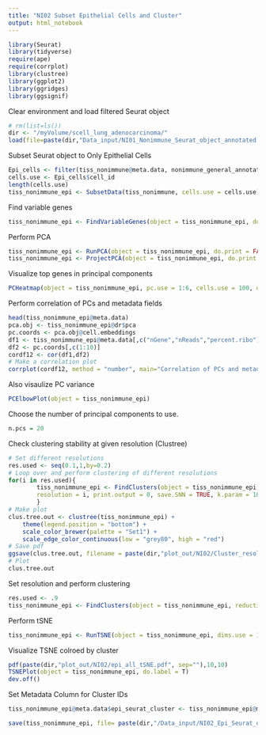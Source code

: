 ```yaml
---
title: "NI02 Subset Epithelial Cells and Cluster"
output: html_notebook
---
```


```r
library(Seurat)
library(tidyverse)
require(ape)
require(corrplot)
library(clustree)
library(ggplot2)
library(ggridges)
library(ggsignif)
```

Clear environment and load filtered Seurat object 
```r
# rm(list=ls())
dir <- "/myVolume/scell_lung_adenocarcinoma/"
load(file=paste(dir,"Data_input/NI01_Nonimmune_Seurat_object_annotated.RData", sep=""))
```

Subset Seurat object to Only Epithelial Cells
```r
Epi_cells <- filter(tiss_nonimmune@meta.data, nonimmune_general_annotation == "Epithelial")
cells.use <- Epi_cells$cell_id
length(cells.use)
tiss_nonimmune_epi <- SubsetData(tiss_nonimmune, cells.use = cells.use)
```

Find variable genes
```r
tiss_nonimmune_epi <- FindVariableGenes(object = tiss_nonimmune_epi, do.plot = TRUE, x.high.cutoff = Inf, y.cutoff = 0.5)
```

Perform PCA
```r
tiss_nonimmune_epi <- RunPCA(object = tiss_nonimmune_epi, do.print = FALSE)
tiss_nonimmune_epi <- ProjectPCA(object = tiss_nonimmune_epi, do.print = FALSE)
```

Visualize top genes in principal components
```r
PCHeatmap(object = tiss_nonimmune_epi, pc.use = 1:6, cells.use = 100, do.balanced = TRUE, label.columns = FALSE, num.genes = 10)
```

Perform correlation of PCs and metadata fields
```r
head(tiss_nonimmune_epi@meta.data)
pca.obj <- tiss_nonimmune_epi@dr$pca
pc.coords <- pca.obj@cell.embeddings
df1 <- tiss_nonimmune_epi@meta.data[,c("nGene","nReads","percent.ribo")]
df2 <- pc.coords[,c(1:10)]
cordf12 <- cor(df1,df2)
# Make a correlation plot
corrplot(cordf12, method = "number", main="Correlation of PCs and metadata")
```
Also visaulize PC variance
```r
PCElbowPlot(object = tiss_nonimmune_epi)
```

Choose the number of principal components to use.
```r
n.pcs = 20
```

Check clustering stability at given resolution (Clustree)
```r
# Set different resolutions 
res.used <- seq(0.1,1,by=0.2)
# Loop over and perform clustering of different resolutions 
for(i in res.used){
        tiss_nonimmune_epi <- FindClusters(object = tiss_nonimmune_epi, reduction.type = "pca", dims.use = 1:n.pcs, 
        resolution = i, print.output = 0, save.SNN = TRUE, k.param = 10, force.recalc = T)
        }
# Make plot 
clus.tree.out <- clustree(tiss_nonimmune_epi) +
    theme(legend.position = "bottom") + 
    scale_color_brewer(palette = "Set1") +
    scale_edge_color_continuous(low = "grey80", high = "red")
# Save pdf 
ggsave(clus.tree.out, filename = paste(dir,"plot_out/NI02/Cluster_resolutions_clustree_output.pdf", sep=""), width = 15, height = 15)
# Plot 
clus.tree.out
```

Set resolution and perform clustering
```r
res.used <- .9
tiss_nonimmune_epi <- FindClusters(object = tiss_nonimmune_epi, reduction.type = "pca", dims.use = 1:n.pcs, resolution = res.used, print.output = 0, save.SNN = TRUE, k.param = 10, force.recalc = T)
```

Perform  tSNE
```r
tiss_nonimmune_epi <- RunTSNE(object = tiss_nonimmune_epi, dims.use = 1:n.pcs, seed.use = 10, perplexity=30)
```

Visualize TSNE colroed by cluster
```r
pdf(paste(dir,"plot_out/NI02/epi_all_tSNE.pdf", sep=""),10,10)
TSNEPlot(object = tiss_nonimmune_epi, do.label = T)
dev.off()
```

Set Metadata Column for Cluster IDs
```r
tiss_nonimmune_epi@meta.data$epi_seurat_cluster <- tiss_nonimmune_epi@meta.data$res.0.9
```


```r
save(tiss_nonimmune_epi, file= paste(dir,"/Data_input/NI02_Epi_Seurat_object_clustered.RData", sep=""))
```


